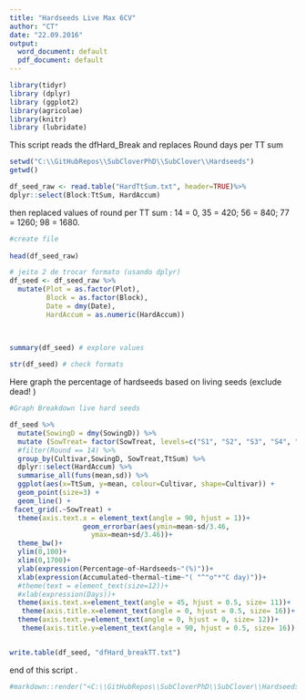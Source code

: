 ```yaml
---
title: "Hardseeds Live Max 6CV"
author: "CT"
date: "22.09.2016"
output:
  word_document: default
  pdf_document: default
---
```



```r
library(tidyr)
library (dplyr)
library (ggplot2)
library(agricolae)
library(knitr)
library (lubridate)

```
This script reads the dfHard_Break and replaces Round days per TT sum 

```r
setwd("C:\\GitHubRepos\\SubCloverPhD\\SubClover\\Hardseeds")
getwd()
```


```r
df_seed_raw <- read.table("HardTtSum.txt", header=TRUE)%>%
dplyr::select(Block:TtSum, HardAccum)

```

then replaced values of round per TT sum : 14 = 0, 35 = 420; 56 = 840; 77 = 1260; 98 = 1680.


```r
#create file
 
head(df_seed_raw)
```

```r
# jeito 2 de trocar formato (usando dplyr)
df_seed <- df_seed_raw %>%
  mutate(Plot = as.factor(Plot), 
         Block = as.factor(Block),
         Date = dmy(Date),
         HardAccum = as.numeric(HardAccum))
         
  

summary(df_seed) # explore values

```

```r
str(df_seed) # check formats
```



Here graph the percentage of hardseeds based on living seeds (exclude dead! )

```r
#Graph Breakdown live hard seeds 

df_seed %>%
  mutate(SowingD = dmy(SowingD)) %>%
  mutate (SowTreat= factor(SowTreat, levels=c("S1", "S2", "S3", "S4", "S6","S7"),labels=c("June", "July", "September", "November", "February","March")))%>%
  #filter(Round == 14) %>%
  group_by(Cultivar,SowingD, SowTreat,TtSum) %>%
  dplyr::select(HardAccum) %>%
  summarise_all(funs(mean,sd)) %>%
  ggplot(aes(x=TtSum, y=mean, colour=Cultivar, shape=Cultivar)) +
  geom_point(size=3) +
  geom_line() +
 facet_grid(.~SowTreat) +
  theme(axis.text.x = element_text(angle = 90, hjust = 1))+
                  geom_errorbar(aes(ymin=mean-sd/3.46,
                    ymax=mean+sd/3.46))+
  theme_bw()+
  ylim(0,100)+
  xlim(0,1700)+
  ylab(expression(Percentage~of~Hardseeds~"(%)"))+
  xlab(expression(Accumulated~thermal~time~"( "^"o"*"C day)"))+
  #theme(text = element_text(size=12))+
  #xlab(expression(Days))+
  theme(axis.text.x=element_text(angle = 45, hjust = 0.5, size= 11))+
   theme(axis.title.x=element_text(angle = 0, hjust = 0.5, size= 16))+
  theme(axis.text.y=element_text(angle = 0, hjust = 0, size= 12))+
   theme(axis.title.y=element_text(angle = 90, hjust = 0.5, size= 16))



```


```r
write.table(df_seed, "dfHard_breakTT.txt")
```



end of this script . 



```r

#markdown::render("<C:\\GitHubRepos\\SubCloverPhD\\SubClover\\HardseedsProject1Read.Rmd>") 
```


